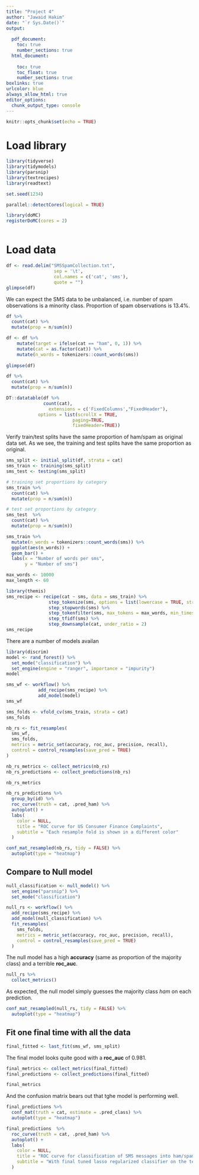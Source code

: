 ```yaml
---
title: "Project 4"
author: "Jawaid Hakim"
date: "`r Sys.Date()`"
output:
  
  pdf_document: 
    toc: true
    number_sections: true
  html_document:
    
    toc: true
    toc_float: true
    number_sections: true
boxlinks: true
urlcolor: blue
always_allow_html: true
editor_options: 
  chunk_output_type: console
---
```


```r
knitr::opts_chunk$set(echo = TRUE)
```

# Load library

```r
library(tidyverse)
library(tidymodels)
library(parsnip)
library(textrecipes)
library(readtext)

```

```r
set.seed(1234)
```

```r
parallel::detectCores(logical = TRUE)
```

```r
library(doMC)
registerDoMC(cores = 2)
```

```r

```

# Load data

```r
df <- read.delim("SMSSpamCollection.txt", 
                  sep = '\t', 
                  col.names = c('cat', 'sms'), 
                  quote = "")
glimpse(df)
```

We can expect the SMS data to be  unbalanced, i.e. number of spam observations is a minority class. Proportion of spam observations is 13.4%. 

```r
df %>% 
  count(cat) %>% 
  mutate(prop = n/sum(n))
```


```r
df <- df %>%
    mutate(target = ifelse(cat == "ham", 0, 1)) %>%
    mutate(cat = as.factor(cat)) %>%
    mutate(n_words = tokenizers::count_words(sms))
    
glimpse(df)
```


```r
df %>% 
  count(cat) %>% 
  mutate(prop = n/sum(n))
```


```r
DT::datatable(df %>%
              count(cat),
                extensions = c('FixedColumns',"FixedHeader"),
            options = list(scrollX = TRUE,
                         paging=TRUE,
                         fixedHeader=TRUE))
```


Verify train/test splits have the same proportion of ham/spam as original data set. As we see, the training and test splits have the same proportion as original.

```r
sms_split <- initial_split(df, strata = cat)
sms_train <- training(sms_split)
sms_test <- testing(sms_split)

# training set proportions by category
sms_train %>% 
  count(cat) %>% 
  mutate(prop = n/sum(n))

# test set proportions by category
sms_test  %>% 
  count(cat) %>% 
  mutate(prop = n/sum(n))
```


```r
sms_train %>%
  mutate(n_words = tokenizers::count_words(sms)) %>%
  ggplot(aes(n_words)) +
  geom_bar() +
  labs(x = "Number of words per sms",
       y = "Number of sms")
```


```r
max_words <- 10000
max_length <- 60
```


```r
library(themis)
sms_recipe <- recipe(cat ~ sms, data = sms_train) %>%
                step_tokenize(sms, options = list(lowercase = TRUE, strip_punct = TRUE)) %>%
                step_stopwords(sms) %>%
                step_tokenfilter(sms, max_tokens = max_words, min_times = 10) %>%
                step_tfidf(sms) %>%
                step_downsample(cat, under_ratio = 2)
sms_recipe
```

There are a number of models availan
```r
library(discrim)
model <- rand_forest() %>%
  set_mode("classification") %>%
  set_engine(engine = "ranger", importance = "impurity")
model
```


```r
sms_wf <- workflow() %>%
            add_recipe(sms_recipe) %>%
            add_model(model)
sms_wf
```


```r
sms_folds <- vfold_cv(sms_train, strata = cat)
sms_folds
```


```r
nb_rs <- fit_resamples(
  sms_wf,
  sms_folds,
  metrics = metric_set(accuracy, roc_auc, precision, recall),
  control = control_resamples(save_pred = TRUE)
)
```


```r
nb_rs_metrics <- collect_metrics(nb_rs)
nb_rs_predictions <- collect_predictions(nb_rs)

nb_rs_metrics
```


```r
nb_rs_predictions %>%
  group_by(id) %>%
  roc_curve(truth = cat, .pred_ham) %>%
  autoplot() +
  labs(
    color = NULL,
    title = "ROC curve for US Consumer Finance Complaints",
    subtitle = "Each resample fold is shown in a different color"
  )
```

```r
conf_mat_resampled(nb_rs, tidy = FALSE) %>%
  autoplot(type = "heatmap")
```

## Compare to Null model

```r
null_classification <- null_model() %>%
  set_engine("parsnip") %>%
  set_mode("classification")

null_rs <- workflow() %>%
  add_recipe(sms_recipe) %>%
  add_model(null_classification) %>%
  fit_resamples(
    sms_folds, 
    metrics = metric_set(accuracy, roc_auc, precision, recall),
    control = control_resamples(save_pred = TRUE)
  )
```

The null model has a high **accuracy** (same as proportion of the majority class) and a terrible **roc_auc**.

```r
null_rs %>%
  collect_metrics()
```

As expected, the null model simply guesses the majority class *ham* on each prediction.

```r
conf_mat_resampled(null_rs, tidy = FALSE) %>%
  autoplot(type = "heatmap")

```

## Fit one final time with all the data

```r
final_fitted <- last_fit(sms_wf, sms_split)
```

The final model looks quite good with a **roc_auc** of 0.981.

```r
final_metrics <- collect_metrics(final_fitted)
final_predictions <- collect_predictions(final_fitted)

final_metrics
```

And the confusion matrix bears out that tghe model is performing well.
```r
final_predictions %>%
  conf_mat(truth = cat, estimate = .pred_class) %>%
  autoplot(type = "heatmap")
```

```r
final_predictions  %>%
  roc_curve(truth = cat, .pred_ham) %>%
  autoplot() +
  labs(
    color = NULL,
    title = "ROC curve for classification of SMS messages into ham/spam",
    subtitle = "With final tuned lasso regularized classifier on the test set"
  )
```


